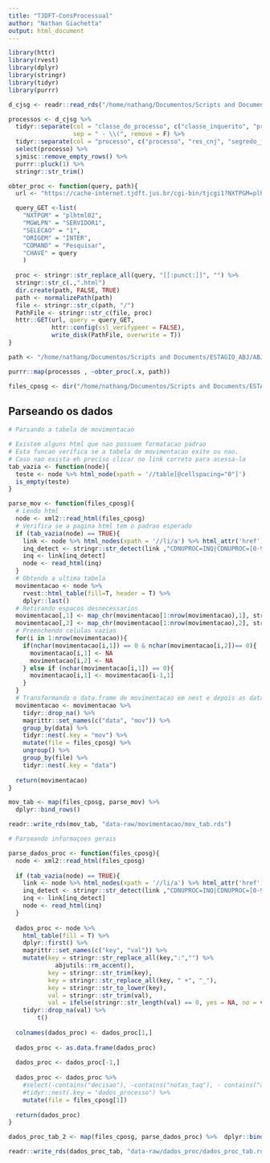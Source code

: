 ```yaml
---
title: "TJDFT-ConsProcessual"
author: "Nathan Giachetta"
output: html_document
---
```


```r
library(httr)
library(rvest)
library(dplyr)
library(stringr)
library(tidyr)
library(purrr)
```


```r
d_cjsg <- readr::read_rds("/home/nathang/Documentos/Scripts and Documents/ESTAGIO_ABJ/ABJ/tjs/jurisprudencia/TJDFT/data-raw/rds_files/data.rds")

processos <- d_cjsg %>% 
  tidyr::separate(col = "classe_do_processo", c("classe_inquerito", "processo"), 
                  sep = " - \\(", remove = F) %>% 
  tidyr::separate(col = "processo", c("processo", "res_cnj", "segredo_justica"), sep = "- ") %>% 
  select(processo) %>% 
  sjmisc::remove_empty_rows() %>% 
  purrr::pluck(1) %>% 
  stringr::str_trim()
```

```r
obter_proc <- function(query, path){
  url <- "https://cache-internet.tjdft.jus.br/cgi-bin/tjcgi1?NXTPGM=plhtml01&MGWLPN=SERVIDOR1&submit=ok&SELECAO=1&CHAVE=&ORIGEM=INTER"

  query_GET <-list(
    "NXTPGM" = "plhtml02",
    "MGWLPN" = "SERVIDOR1",
    "SELECAO" = "1",
    "ORIGEM" = "INTER",
    "COMAND" = "Pesquisar",
    "CHAVE" = query
    )
  
  proc <- stringr::str_replace_all(query, "[[:punct:]]", "") %>% 
  stringr::str_c(.,".html")
  dir.create(path, FALSE, TRUE)
  path <- normalizePath(path)
  file <- stringr::str_c(path, "/")
  PathFile <- stringr::str_c(file, proc)
  httr::GET(url, query = query_GET,
            httr::config(ssl_verifypeer = FALSE),
            write_disk(PathFile, overwrite = T))
}

path <- "/home/nathang/Documentos/Scripts and Documents/ESTAGIO_ABJ/ABJ/tjs/consulta_processual/TJDFT/data-raw/d_cposg"

purrr::map(processos , ~obter_proc(.x, path))

files_cposg <- dir("/home/nathang/Documentos/Scripts and Documents/ESTAGIO_ABJ/ABJ/tjs/consulta_processual/TJDFT/data-raw/d_cposg/", full.names = TRUE)
```

## Parseando os dados

```r
# Parsando a tabela de movimentacao

# Existem alguns html que nao possuem formatacao padrao
# Esta funcao verifica se a tabela de movimentacao exite ou nao.
# Caso nao exista eh preciso clicar no link correto para acessa-la
tab_vazia <- function(node){
  teste <- node %>% html_node(xpath = '//table[@cellspacing="0"]')
  is_empty(teste)
}

parse_mov <- function(files_cposg){
  # Lendo html
  node <- xml2::read_html(files_cposg)
  # Verifica se a pagina html tem o padrao esperado
  if (tab_vazia(node) == TRUE){
    link <- node %>% html_nodes(xpath = '//li/a') %>% html_attr('href')
    inq_detect <- stringr::str_detect(link ,"CDNUPROC=INQ|CDNUPROC=[0-9]+INQ")
    inq <- link[inq_detect]
    node <- read_html(inq)
  }
  # Obtendo a ultima tabela
  movimentacao <- node %>% 
    rvest::html_table(fill=T, header = T) %>% 
    dplyr::last()
  # Retirando espacos desnecessarios
  movimentacao[,1] <- map_chr(movimentacao[1:nrow(movimentacao),1], stringr::str_trim)
  movimentacao[,2] <- map_chr(movimentacao[1:nrow(movimentacao),2], stringr::str_trim)
  # Preenchendo celulas vazias
  for(i in 1:nrow(movimentacao)){
    if(nchar(movimentacao[i,1]) == 0 & nchar(movimentacao[i,2])== 0){
      movimentacao[i,1] <- NA
      movimentacao[i,2] <- NA
    } else if (nchar(movimentacao[i,1]) == 0){
      movimentacao[i,1] <- movimentacao[i-1,1]
    }
  }
  # Transformando o data.frame de movimentacao em nest e depois as datas em nest
  movimentacao <- movimentacao %>% 
    tidyr::drop_na() %>% 
    magrittr::set_names(c("data", "mov")) %>%
    group_by(data) %>% 
    tidyr::nest(.key = "mov") %>% 
    mutate(file = files_cposg) %>% 
    ungroup() %>% 
    group_by(file) %>% 
    tidyr::nest(.key = "data")
  
  return(movimentacao)
}

mov_tab <- map(files_cposg, parse_mov) %>% 
  dplyr::bind_rows()

readr::write_rds(mov_tab, "data-raw/movimentacao/mov_tab.rds")
```

```r
# Parseando informaçoes gerais

parse_dados_proc <- function(files_cposg){
  node <- xml2::read_html(files_cposg)
  
  if (tab_vazia(node) == TRUE){
    link <- node %>% html_nodes(xpath = '//li/a') %>% html_attr('href')
    inq_detect <- stringr::str_detect(link ,"CDNUPROC=INQ|CDNUPROC=[0-9]+INQ")
    inq <- link[inq_detect]
    node <- read_html(inq)
  }
  
  dados_proc <- node %>% 
    html_table(fill = T) %>% 
    dplyr::first() %>% 
    magrittr::set_names(c("key", "val")) %>% 
    mutate(key = stringr::str_replace_all(key,":","") %>% 
             abjutils::rm_accent(),
           key = stringr::str_trim(key),
           key = stringr::str_replace_all(key, " +", "_"),
           key = stringr::str_to_lower(key),
           val = stringr::str_trim(val),
           val = ifelse(stringr::str_length(val) == 0, yes = NA, no = val)) %>% 
    tidyr::drop_na(val) %>%
        t()
  
  colnames(dados_proc) <- dados_proc[1,]
  
  dados_proc <- as.data.frame(dados_proc)
  
  dados_proc <- dados_proc[-1,] 
  
  dados_proc <- dados_proc %>% 
    #select(-contains("decisao"), -contains("notas_taq"), - contains("andamento")) %>% 
    #tidyr::nest(.key = "dados_processo") %>% 
    mutate(file = files_cposg[1])
  
  return(dados_proc)
}

dados_proc_tab_2 <- map(files_cposg, parse_dados_proc) %>%  dplyr::bind_rows()

readr::write_rds(dados_proc_tab, "data-raw/dados_proc/dados_proc_tab.rds")
```

